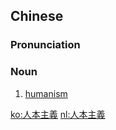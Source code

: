 {{also|人本主义}}
==Chinese==
{{zh-forms|s=人本主义|type=112}}

===Pronunciation===
{{zh-pron
|m=rénběn zhǔyì
|cat=n
}}

===Noun===
{{zh-noun}}

# [[humanism]]

[[ko:人本主義]]
[[nl:人本主義]]